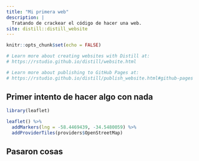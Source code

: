 ```yaml
---
title: "Mi primera web"
description: |
  Tratando de crackear el código de hacer una web.
site: distill::distill_website
---
```


```r
knitr::opts_chunk$set(echo = FALSE)

# Learn more about creating websites with Distill at:
# https://rstudio.github.io/distill/website.html

# Learn more about publishing to GitHub Pages at:
# https://rstudio.github.io/distill/publish_website.html#github-pages

```

## Primer intento de hacer algo con nada

```r
library(leaflet)
```


```r
leaflet() %>% 
  addMarkers(lng = -58.4469439, -34.5480059) %>%
  addProviderTiles(providers$OpenStreetMap)
```

## Pasaron cosas



